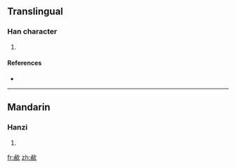 ==Translingual==

===Han character===
{{Han char|rn=76|rad=欠|as=07|sn=11|four=2728<sub>2</sub>|canj=X卜月弓人 (XYBNO), 卜月弓人 (YBNO)}}

# {{defn|Han|sort=欠07}}

====References====
* {{Han ref|kx=0567.380|dkj=16082|dj=0956.120|hdz=32140.010|uh=6B33|ud=27443|bh=D5D7|bd=54743}}

----

==Mandarin==

===Hanzi===
{{cmn-hanzi|pin=[[kuài]] ([[kuai4]])|wg=k'uai<sup>4</sup>}}

# {{defn|Mandarin|sort=欠07}}

[[fr:欳]]
[[zh:欳]]